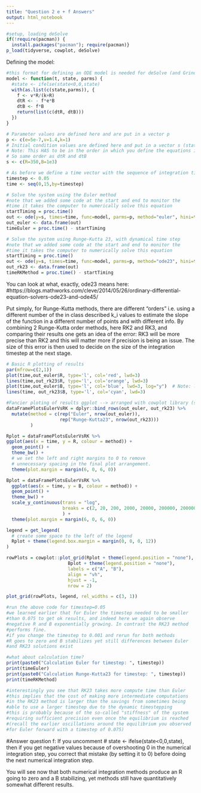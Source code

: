 ---
title: "Question 2 e + f Answers"
output: html_notebook
---



```{r}
#setup, loading deSolve
if(!require(pacman)) {
  install.packages("pacman"); require(pacman)}
p_load(tidyverse, cowplot, deSolve)
```

Defining the model:

```{r}
#this format for defining an ODE model is needed for deSolve (and Grind). We will explain how this model definition works in more detail in the next practical 
model <- function(t, state, parms) {
  #state <- ifelse(state<0,0,state)
  with(as.list(c(state,parms)), {
    f <- v*R/(k+R)
    dtR <- - f*e*B
    dtB <- f*B
    return(list(c(dtR, dtB)))  
  }) 
} 
```


```{r}
# Parameter values are defined here and are put in a vector p
p <- c(e=5e-7,v=1.4,k=1)
# Initial condition values are defined here and put in a vector s (state)
# Note: This HAS to be in the order in which you define the equations in the list of functions returned by model.
# So same order as dtR and dtB
s <- c(R=350,B=1e3)

# As before we define a time vector with the sequence of integration timesteps
timestep <- 0.05     
time <- seq(0,15,by=timestep)

# Solve the system using the Euler method
#note that we added some code at the start and end to monitor the
#time it takes the computer to numerically solve this equation
startTiming = proc.time()
out <- ode(y=s, times=time, func=model, parms=p, method="euler", hini=timestep)
out_euler <- data.frame(out)
timeEuler = proc.time() - startTiming

# Solve the system using Runge-Kutta 23, with dynamical time step
#note that we added some code at the start and end to monitor the
#time it takes the computer to numerically solve this equation
startTiming = proc.time()
out <- ode(y=s, times=time, func=model, parms=p, method="ode23", hini=timestep)
out_rk23 <- data.frame(out)
timeRKMethod = proc.time() - startTiming


```

You can look at what, exactly, ode23 means here: #https://blogs.mathworks.com/cleve/2014/05/26/ordinary-differential-equation-solvers-ode23-and-ode45/ 

Put simply, for Runge-Kutta methods, there are different "orders" i.e. using a different number of the in class described k_i values to estimate the slope of the function in a different number of points and with different info. By combining 2 Runge-Kutta order methods, here RK2 and RK3, and comparing their results one gets an idea of the error: RK3 will be more precise than RK2 and this will matter more if precision is being an issue. The size of this error is then used to decide on the size of the integration timestep at the next stage.

```{r}
# Basic R plotting of results
par(mfrow=c(2,1))
plot(time,out_euler$R, type='l', col='red', lwd=3)
lines(time,out_rk23$R, type='l', col='orange', lwd=3)
plot(time,out_euler$B, type='l', col='blue', lwd=3, log="y")  # Note: logarithmic y-axis
lines(time, out_rk23$B, type='l', col='cyan', lwd=3)

#Fancier ploting of results ggplot --> arranged with cowplot library (see here: https://wilkelab.org/cowplot/index.html)
dataFramePlotsEulerVsRK = dplyr::bind_rows(out_euler, out_rk23) %>%
  mutate(method = c(rep("Euler", nrow(out_euler)),
                    rep("Runge-Kutta23", nrow(out_rk23)))
         )

Rplot = dataFramePlotsEulerVsRK %>%
ggplot(aes(x = time, y = R, colour = method)) +
  geom_point() + 
  theme_bw() +
  # we set the left and right margins to 0 to remove 
  # unnecessary spacing in the final plot arrangement.
  theme(plot.margin = margin(6, 0, 6, 0))

Bplot = dataFramePlotsEulerVsRK %>%
  ggplot(aes(x = time, y = B, colour = method)) +
  geom_point() + 
  theme_bw() +
  scale_y_continuous(trans = "log",
                     breaks = c(2, 20, 200, 2000, 20000, 200000, 2000000, 20000000, 200000000, 2000000000)
                     ) +
  theme(plot.margin = margin(6, 0, 6, 0))

legend = get_legend(
  # create some space to the left of the legend
  Rplot + theme(legend.box.margin = margin(0, 0, 0, 12))
)

rowPlots = cowplot::plot_grid(Rplot + theme(legend.position = "none"),
                       Bplot + theme(legend.position = "none"),
                       labels = c("A", "B"),
                       align = "vh",
                       hjust = -1,
                       nrow = 2)

plot_grid(rowPlots, legend, rel_widths = c(3, 1))

#run the above code for timestep=0.05
#we learned earlier that for Euler the timestep needed to be smaller
#than 0.075 to get ok results, and indeed here we again observe 
#negative R and B exponentially growing. In contrast the RK23 method
#performs fine.
#if you change the timestep to 0.001 and rerun for both methods
#R goes to zero and B stabilizes yet still differences between Euler
#and RK23 solutions exist

#what about calculation time?
print(paste0("Calculation Euler for timestep: ", timestep))
print(timeEuler)
print(paste0("Calculation Runge-Kutta23 for timestep: ", timestep))
print(timeRKMethod)

#interestingly you see that RK23 takes more compute time than Euler
#this implies that the cost of making more intermediate computations
#in the RK23 method is larger than the savings from sometimes being
#able to use a larger timestep due to the dynamic timestepping
#this is probably because of the so-called "stiffness" of the system
#requiring sufficient precision even once the equilibrium is reached
#(recall the earlier oscillations around the equilibrium you observed
#for Euler forward with a timestep of 0.075)
```



#Answer question f:
If you uncomment # state <- ifelse(state<0,0,state), then if you get negative values because of overshooting 0 in the numerical integration step, you correct that mistake (by setting it to 0) before doing the next numerical integration step.

You will see now that both numerical integration methods produce an R going to zero and a B stabilizing, yet methods still have quantitatively somewhat different results. 
